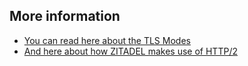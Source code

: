## More information

- [You can read here about the TLS Modes](/docs/guides/manage/self-hosted/tls_modes)
- [And here about how ZITADEL makes use of HTTP/2](/docs/guides/manage/self-hosted/http2)
